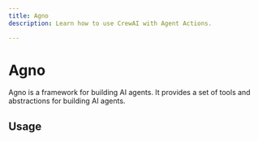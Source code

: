 ```yaml
---
title: Agno
description: Learn how to use CrewAI with Agent Actions.

---
```


# Agno

Agno is a framework for building AI agents. It provides a set of tools and abstractions for building AI agents.

## Usage
